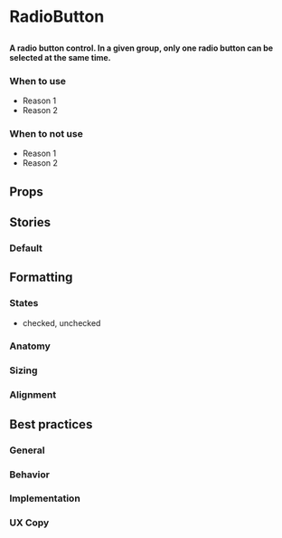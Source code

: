 
# RadioButton

##

<h4>
  A radio button control. In a given group, only one radio button can be selected at the same time.
</h4>

<Canvas>
  <Story id="components-radiobutton--default" />
</Canvas>

### When to use 
- Reason 1
- Reason 2

### When to not use
- Reason 1
- Reason 2

## Props

<ArgsTable of={RadioButton} />


## Stories

### Default

<Canvas>
  <Story id="components-radiobutton--default" />
</Canvas>


## Formatting

### States
- checked, unchecked

### Anatomy 

### Sizing

### Alignment


## Best practices

### General

### Behavior

### Implementation

### UX Copy
